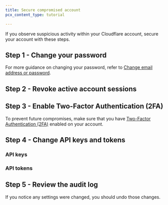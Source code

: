 ```yaml
---
title: Secure compromised account
pcx_content_type: tutorial

---
```



If you observe suspicious activity within your Cloudflare account, secure your account with these steps.

## Step 1 - Change your password

For more guidance on changing your password, refer to [Change email address or password](/fundamentals/account/change-password-or-email/).

## Step 2 - Revoke active account sessions

<Render file="revoke-active-sessions" />

## Step 3 - Enable Two-Factor Authentication (2FA)

To prevent future compromises, make sure that you have [Two-Factor Authentication (2FA)](/fundamentals/account/account-security/2fa/) enabled on your account.

## Step 4 - Change API keys and tokens

### API keys

<Render file="api-change-api-key" />

### API tokens

<Render file="api-roll-token" />

## Step 5 - Review the audit log

<Render file="view-audit-log" />

If you notice any settings were changed, you should undo those changes.
